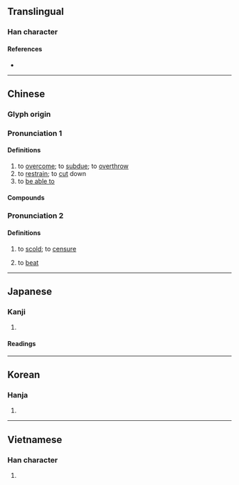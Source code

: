 {{character info/new}}
{{also|克}}
==Translingual==

===Han character===
{{Han char|rn=18|rad=刀|as=07|sn=9|four=42210|canj=JULN,XJULN|ids=⿺克刂}}

====References====
* {{Han ref|kx=0140.130|dkj=02009|dj=0318.040|hdz=10339.030|uh=524B|ud=21067|bh=AB67|bd=43879}}

----

==Chinese==

===Glyph origin===
{{Han etym}}

===Pronunciation 1===
{{zh-forms|s=克|t2=克|alt=尅}}
{{zh-pron
|m=kè
|c=hak1,haak1
|mn=khek
|w=4kheq
|mc=y
|oc=y
|cat=v
}}

====Definitions====
{{zh-hanzi}}

# to [[overcome]]; to [[subdue]]; to [[overthrow]]
# to [[restrain]]; to [[cut]] down
# to [[be able to]]

====Compounds====
{{zh-der|天剋地衝|剋日|剋嗇|剋落|剋剝|慳吝苦剋|剋扣|剋期|剋意|剋星|剋核|剋夫|刑剋|剋化|扣剋|相生相剋|掊剋|相剋|沖剋|衝剋|裒剋}}

===Pronunciation 2===
{{zh-forms|alt=尅}}
{{zh-pron
|m=kēi
|cat=v
}}

====Definitions====
{{zh-hanzi}}

# {{lb|zh|colloquial}} to [[scold]]; to [[censure]]
# {{lb|zh|colloquial}} to [[beat]]

----

==Japanese==

===Kanji===
{{ja-kanji|grade=|rs=刀07}}

# {{defn|lang=ja|sort=刀07}}

====Readings====
{{ja-readings
|on=こく
|kun=か-つ
}}

----

==Korean==

===Hanja===
{{ko-hanja|hangeul=[[극]]|rv=geuk|mr=kŭk}}

# {{defn|lang=ko|sort=刀07}}

----

==Vietnamese==

===Han character===
{{vi-hantu|[[khắc]]|rs=刀07}}

# {{defn|lang=vi|sort=刀07}}
